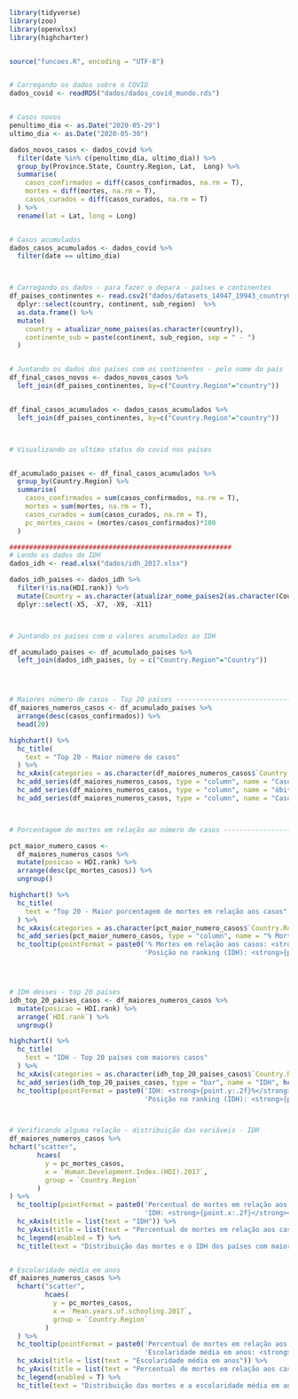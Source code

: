 ```r

library(tidyverse)
library(zoo)
library(openxlsx)
library(highcharter)


source("funcoes.R", encoding = "UTF-8")


# Carregando os dados sobre o COVID
dados_covid <- readRDS("dados/dados_covid_mundo.rds")


# Casos novos
penultimo_dia <- as.Date("2020-05-29")
ultimo_dia <- as.Date("2020-05-30")

dados_novos_casos <- dados_covid %>% 
  filter(date %in% c(penultimo_dia, ultimo_dia)) %>% 
  group_by(Province.State, Country.Region, Lat,  Long) %>% 
  summarise(
    casos_confirmados = diff(casos_confirmados, na.rm = T),
    mortes = diff(mortes, na.rm = T),
    casos_curados = diff(casos_curados, na.rm = T)
  ) %>% 
  rename(lat = Lat, long = Long)


# Casos acumulados
dados_casos_acumulados <- dados_covid %>% 
  filter(date == ultimo_dia)



# Carregando os dados - para fazer o depara - países e continentes
df_paises_continentes <- read.csv2("dados/datasets_14947_19943_countryContinent.csv", sep = ",") %>% 
  dplyr::select(country, continent, sub_region)  %>% 
  as.data.frame() %>% 
  mutate(
    country = atualizar_nome_paises(as.character(country)),
    continente_sub = paste(continent, sub_region, sep = " - ")
  )


# Juntando os dados dos países com os continentes - pelo nome do país
df_final_casos_novos <- dados_novos_casos %>% 
  left_join(df_paises_continentes, by=c("Country.Region"="country"))


df_final_casos_acumulados <- dados_casos_acumulados %>% 
  left_join(df_paises_continentes, by=c("Country.Region"="country"))



# Visualizando os ultimo status do covid nos países


df_acumulado_paises <- df_final_casos_acumulados %>% 
  group_by(Country.Region) %>% 
  summarise(
    casos_confirmados = sum(casos_confirmados, na.rm = T),
    mortes = sum(mortes, na.rm = T),
    casos_curados = sum(casos_curados, na.rm = T),
    pc_mortes_casos = (mortes/casos_confirmados)*100
  )

########################################################
# Lendo os dados do IDH
dados_idh <- read.xlsx("dados/idh_2017.xlsx")

dados_idh_paises <- dados_idh %>% 
  filter(!is.na(HDI.rank)) %>% 
  mutate(Country = as.character(atualizar_nome_paises2(as.character(Country)))) %>% 
  dplyr::select(-X5, -X7, -X9, -X11)



# Juntando os países com o valores acumulados ao IDH

df_acumulado_paises <- df_acumulado_paises %>% 
  left_join(dados_idh_paises, by = c("Country.Region"="Country"))




# Maiores número de casos - Top 20 países --------------------------------------
df_maiores_numeros_casos <- df_acumulado_paises %>% 
  arrange(desc(casos_confirmados)) %>% 
  head(20)

highchart() %>%
  hc_title(
    text = "Top 20 - Maior número de casos"
  ) %>% 
  hc_xAxis(categories = as.character(df_maiores_numeros_casos$`Country.Region`)) %>% 
  hc_add_series(df_maiores_numeros_casos, type = "column", name = "Casos confirmados", hcaes(x = `Country.Region`, y = casos_confirmados), color = "#f7f4a5") %>% 
  hc_add_series(df_maiores_numeros_casos, type = "column", name = "óbitos", hcaes(x = `Country.Region`, y = mortes), color = "#a53b42") %>% 
  hc_add_series(df_maiores_numeros_casos, type = "column", name = "Casos curados", hcaes(x = `Country.Region`, y = casos_curados), color = "#3b69a5")



# Porcentagem de mortes em relação ao número de casos ---------------------------------

pct_maior_numero_casos <- 
  df_maiores_numeros_casos %>% 
  mutate(posicao = HDI.rank) %>%
  arrange(desc(pc_mortes_casos)) %>% 
  ungroup()

highchart() %>%
  hc_title(
    text = "Top 20 - Maior porcentagem de mortes em relação aos casos"
  ) %>% 
  hc_xAxis(categories = as.character(pct_maior_numero_casos$`Country.Region`)) %>% 
  hc_add_series(pct_maior_numero_casos, type = "column", name = "% Mortes em relação aos casos", hcaes(x = `Country.Region`, y = pc_mortes_casos), color = "#960041") %>% 
  hc_tooltip(pointFormat = paste0('% Mortes em relação aos casos: <strong>{point.y:.2f}%</strong><br>',
                                  'Posição no ranking (IDH): <strong>{point.posicao}</strong><br>'))




# IDH desses - top 20 países
idh_top_20_paises_casos <- df_maiores_numeros_casos %>% 
  mutate(posicao = HDI.rank) %>% 
  arrange(`HDI.rank`) %>% 
  ungroup()

highchart() %>%
  hc_title(
    text = "IDH - Top 20 países com maiores casos"
  ) %>% 
  hc_xAxis(categories = as.character(idh_top_20_paises_casos$`Country.Region`)) %>% 
  hc_add_series(idh_top_20_paises_casos, type = "bar", name = "IDH", hcaes(x = `Country.Region`, y = `Human.Development.Index.(HDI).2017`), color = "#028975") %>% 
  hc_tooltip(pointFormat = paste0('IDH: <strong>{point.y:.2f}%</strong><br>',
                                  'Posição no ranking (IDH): <strong>{point.posicao}</strong><br>'))



# Verificando alguma relação - distribuição das variáveis - IDH
df_maiores_numeros_casos %>% 
hchart("scatter",
       hcaes(
         y = pc_mortes_casos,
         x = `Human.Development.Index.(HDI).2017`,
         group = `Country.Region`
       )
) %>% 
  hc_tooltip(pointFormat = paste0('Percentual de mortes em relação aos casos: <strong>{point.y:.2f}%</strong><br>',
                                  'IDH: <strong>{point.x:.2f}</strong><br>')) %>%
  hc_xAxis(title = list(text = "IDH")) %>% 
  hc_yAxis(title = list(text = "Percentual de mortes em relação aos casos")) %>% 
  hc_legend(enabled = T) %>% 
  hc_title(text = "Distribuição das mortes e o IDH dos países com maior número de casos")


# Escolaridade média em anos
df_maiores_numeros_casos %>% 
  hchart("scatter",
         hcaes(
           y = pc_mortes_casos,
           x = `Mean.years.of.schooling.2017`,
           group = `Country.Region`
         )
  ) %>% 
  hc_tooltip(pointFormat = paste0('Percentual de mortes em relação aos casos: <strong>{point.y:.2f}%</strong><br>',
                                  'Escolaridade média em anos: <strong>{point.x:.2f}</strong><br>')) %>%
  hc_xAxis(title = list(text = "Escolaridade média em anos")) %>% 
  hc_yAxis(title = list(text = "Percentual de mortes em relação aos casos")) %>% 
  hc_legend(enabled = T) %>% 
  hc_title(text = "Distribuição das mortes e a escolaridade média em anos dos países com maior número de casos")



```

